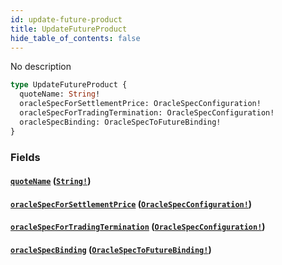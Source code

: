 ```yaml
---
id: update-future-product
title: UpdateFutureProduct
hide_table_of_contents: false
---
```



No description

```graphql
type UpdateFutureProduct {
  quoteName: String!
  oracleSpecForSettlementPrice: OracleSpecConfiguration!
  oracleSpecForTradingTermination: OracleSpecConfiguration!
  oracleSpecBinding: OracleSpecToFutureBinding!
}
```


### Fields

#### [`quoteName`](#) ([`String!`](/docs/mainnet/graphql/scalars/string))




#### [`oracleSpecForSettlementPrice`](#) ([`OracleSpecConfiguration!`](/docs/mainnet/graphql/objects/oracle-spec-configuration))




#### [`oracleSpecForTradingTermination`](#) ([`OracleSpecConfiguration!`](/docs/mainnet/graphql/objects/oracle-spec-configuration))




#### [`oracleSpecBinding`](#) ([`OracleSpecToFutureBinding!`](/docs/mainnet/graphql/objects/oracle-spec-to-future-binding))






